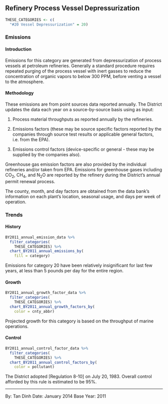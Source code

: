 ## Refinery Process Vessel Depressurization {#petref_fac-vessel_depress}

```r
THESE_CATEGORIES <- c(
  "#20 Vessel Depressurization" = 20)
```

### Emissions

#### Introduction {-}

Emissions for this category are generated from depressurization of process vessels at petroleum refineries. Generally a standard procedure requires repeated purging of the process vessel with inert gasses to reduce the concentration of organic vapors to below 300 PPM, before venting a vessel to the atmosphere.

#### Methodology {-}

These emissions are from point sources data reported annually. The District updates the data each year on a source-by-source basis using as input:

1. Process material throughputs as reported annually by the refineries.

2. Emissions factors (these may be source specific factors reported by the companies through source test results or applicable general factors, i.e. from the EPA).

3. Emissions control factors (device-specific or general - these may be supplied by the companies also).

Greenhouse gas emission factors are also provided by the individual refineries and/or taken from EPA. Emissions for greenhouse gases including CO~2~, CH~4~, and N~2~O are reported by the refinery during the District’s annual permit renewal process.

The county, month, and day factors are obtained from the data bank's information on each plant's location, seasonal usage, and days per week of operation.

### Trends

#### History {-}

```r
BY2011_annual_emission_data %>%
  filter_categories(
    THESE_CATEGORIES) %>%
  chart_BY2011_annual_emissions_by(
    fill = category)
```

Emissions for category 20 have been relatively insignificant for last few years, at less than 5 pounds per day for the entire region.

#### Growth {-}

```r
BY2011_annual_growth_factor_data %>%
  filter_categories(
    THESE_CATEGORIES) %>%
  chart_BY2011_annual_growth_factors_by(
    color = cnty_abbr)
```

Projected growth for this category is based on the throughput of marine operations. 

#### Control {-}

```r
BY2011_annual_control_factor_data %>%
  filter_categories(
    THESE_CATEGORIES) %>%
  chart_BY2011_annual_control_factors_by(
    color = pollutant)
```

The District adopted [Regulation 8-10] on July 20, 1983. Overall control afforded by this rule is estimated to be 95%.

***

By: Tan Dinh
Date: January 2014 
Base Year: 2011
